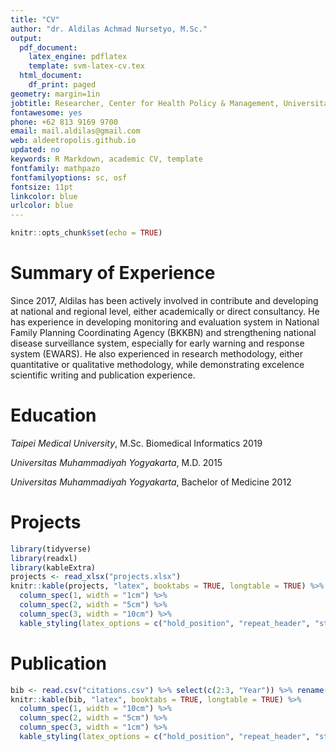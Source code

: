 ```yaml
---
title: "CV"
author: "dr. Aldilas Achmad Nursetyo, M.Sc."
output:
  pdf_document:
    latex_engine: pdflatex
    template: svm-latex-cv.tex
  html_document:
    df_print: paged
geometry: margin=1in
jobtitle: Researcher, Center for Health Policy & Management, Universitas Gadjah Mada
fontawesome: yes
phone: +62 813 9169 9700
email: mail.aldilas@gmail.com
web: aldeetropolis.github.io
updated: no
keywords: R Markdown, academic CV, template
fontfamily: mathpazo
fontfamilyoptions: sc, osf
fontsize: 11pt
linkcolor: blue
urlcolor: blue
---
```


```r
knitr::opts_chunk$set(echo = TRUE)
```

# Summary of Experience

Since 2017, Aldilas has been actively involved in contribute and developing at national and regional level, either academically or direct consultancy. He has experience in developing monitoring and evaluation system in National Family Planning Coordinating Agency (BKKBN) and strengthening national disease surveillance system, especially for early warning and response system (EWARS). He also experienced in research methodology, either quantitative or qualitative methodology, while demonstrating excelence scientific writing and publication experience.

# Education

*Taipei Medical University*, M.Sc. Biomedical Informatics \hfill 2019

*Universitas Muhammadiyah Yogyakarta*, M.D. \hfill 2015

*Universitas Muhammadiyah Yogyakarta*, Bachelor of Medicine \hfill 2012

# Projects

```r
library(tidyverse)
library(readxl)
library(kableExtra)
projects <- read_xlsx("projects.xlsx")
knitr::kable(projects, "latex", booktabs = TRUE, longtable = TRUE) %>%
  column_spec(1, width = "1cm") %>% 
  column_spec(2, width = "5cm") %>% 
  column_spec(3, width = "10cm") %>% 
  kable_styling(latex_options = c("hold_position", "repeat_header", "striped"))
```

# Publication

```r
bib <- read.csv("citations.csv") %>% select(c(2:3, "Year")) %>% rename("Publication Title" = 1, "Publisher" = 2) %>% arrange(-Year)
knitr::kable(bib, "latex", booktabs = TRUE, longtable = TRUE) %>% 
  column_spec(1, width = "10cm") %>% 
  column_spec(2, width = "5cm") %>%
  column_spec(3, width = "1cm") %>%
  kable_styling(latex_options = c("hold_position", "repeat_header", "striped"))
```
